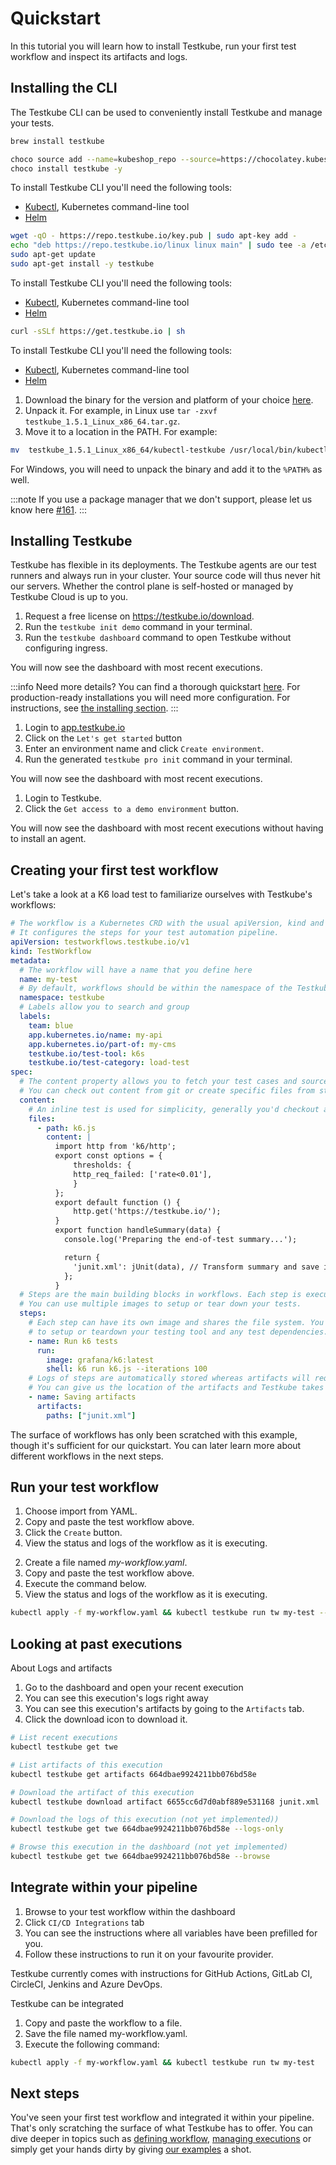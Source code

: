 
# Quickstart

In this tutorial you will learn how to install Testkube, run your first test workflow and inspect its artifacts and logs.

## Installing the CLI

The Testkube CLI can be used to conveniently install Testkube and manage your tests.

<Tabs groupId="dashboard-cli">
<TabItem value="macos" label="MacOS" default>

```sh
brew install testkube
```

</TabItem>

<TabItem value="windows" label="Windows">

```sh
choco source add --name=kubeshop_repo --source=https://chocolatey.kubeshop.io/chocolatey
choco install testkube -y
```

</TabItem>

<TabItem value="ubuntu" label="Ubuntu">

To install Testkube CLI you'll need the following tools:

- [Kubectl](https://kubernetes.io/docs/tasks/tools/), Kubernetes command-line tool
- [Helm](https://helm.sh/)

```sh
wget -qO - https://repo.testkube.io/key.pub | sudo apt-key add -
echo "deb https://repo.testkube.io/linux linux main" | sudo tee -a /etc/apt/sources.list
sudo apt-get update
sudo apt-get install -y testkube
```

</TabItem>

<TabItem value="script" label="Script">

To install Testkube CLI you'll need the following tools:

- [Kubectl](https://kubernetes.io/docs/tasks/tools/), Kubernetes command-line tool
- [Helm](https://helm.sh/)

```bash
curl -sSLf https://get.testkube.io | sh
```

</TabItem>

<TabItem value="manual" label="Manual Download">

To install Testkube CLI you\'ll need the following tools:

- [Kubectl](https://kubernetes.io/docs/tasks/tools/), Kubernetes command-line tool
- [Helm](https://helm.sh/)

1. Download the binary for the version and platform of your choice [here](https://github.com/kubeshop/testkube/releases).
2. Unpack it. For example, in Linux use `tar -zxvf testkube_1.5.1_Linux_x86_64.tar.gz`.
3. Move it to a location in the PATH. For example:

```sh
mv  testkube_1.5.1_Linux_x86_64/kubectl-testkube /usr/local/bin/kubectl-testkube
```

For Windows, you will need to unpack the binary and add it to the `%PATH%` as well.

:::note
If you use a package manager that we don\'t support, please let us know here [#161](https://github.com/kubeshop/testkube/issues/161).
:::

</TabItem>
</Tabs>

## Installing Testkube

Testkube has flexible in its deployments.
The Testkube agents are our test runners and always run in your cluster.
Your source code will thus never hit our servers.
Whether the control plane is self-hosted or managed by Testkube Cloud is up to you.

<Tabs groupId="tutorial-install-cli">
<TabItem value="on-prem" label="On-Prem" default>

1. Request a free license on https://testkube.io/download.
2. Run the `testkube init demo` command in your terminal.
3. Run the `testkube dashboard` command to open Testkube without configuring ingress.

You will now see the dashboard with most recent executions.

:::info
Need more details? You can find a thorough quickstart [here][testkube-quickstart]. For production-ready installations you will need more configuration. For instructions, see [the installing section][testkube-installing].
:::

</TabItem>

<TabItem value="cloud" label="Cloud">

1. Login to [app.testkube.io](https://app.testkube.io)
2. Click on the `Let's get started` button
3. Enter an environment name and click `Create environment`.
4. Run the generated `testkube pro init` command in your terminal.

You will now see the dashboard with most recent executions.

</TabItem>

<TabItem value="demo" label="Demo without Install">

1. Login to Testkube.
2. Click the `Get access to a demo environment` button.

You will now see the dashboard with most recent executions without having to install an agent.

</TabItem>
</Tabs>

## Creating your first test workflow

Let's take a look at a K6 load test to familiarize ourselves with Testkube's workflows:

```yaml
# The workflow is a Kubernetes CRD with the usual apiVersion, kind and metadata
# It configures the steps for your test automation pipeline.
apiVersion: testworkflows.testkube.io/v1
kind: TestWorkflow
metadata:
  # The workflow will have a name that you define here
  name: my-test
  # By default, workflows should be within the namespace of the Testkube agent
  namespace: testkube
  # Labels allow you to search and group
  labels:
    team: blue
    app.kubernetes.io/name: my-api
    app.kubernetes.io/part-of: my-cms
    testkube.io/test-tool: k6s
    testkube.io/test-category: load-test
spec:
  # The content property allows you to fetch your test cases and source code.
  # You can check out content from git or create specific files from strings.
  content:
    # An inline test is used for simplicity, generally you'd checkout a git repository.
    files:
      - path: k6.js
        content: |
          import http from 'k6/http';
          export const options = {
              thresholds: {
              http_req_failed: ['rate<0.01'],
              }
          };
          export default function () {
              http.get('https://testkube.io/');
          }
          export function handleSummary(data) {
            console.log('Preparing the end-of-test summary...');

            return {
              'junit.xml': jUnit(data), // Transform summary and save it as a JUnit XML...
            };
          }
  # Steps are the main building blocks in workflows. Each step is executed in specific order.
  # You can use multiple images to setup or tear down your tests.
  steps:
    # Each step can have its own image and shares the file system. You can use steps
    # to setup or teardown your testing tool and any test dependencies.
    - name: Run k6 tests
      run:
        image: grafana/k6:latest
        shell: k6 run k6.js --iterations 100
    # Logs of steps are automatically stored whereas artifacts will require an explicit step.
    # You can give us the location of the artifacts and Testkube takes care of the rest.
    - name: Saving artifacts
      artifacts:
        paths: ["junit.xml"]
```

The surface of workflows has only been scratched with this example,
though it's sufficient for our quickstart. You can later learn more about
different workflows in the next steps.

## Run your test workflow

<Tabs groupId="tutorial-run-test">

<TabItem value="dashboard" label="Using the Dashboard">

1. Choose import from YAML.
2. Copy and paste the test workflow above.
3. Click the `Create` button.
4. View the status and logs of the workflow as it is executing.

</TabItem>

<TabItem value="cli" label="Using the CLI">

2. Create a file named _my-workflow.yaml_.
1. Copy and paste the test workflow above.
1. Execute the command below.
1. View the status and logs of the workflow as it is executing.

```bash
kubectl apply -f my-workflow.yaml && kubectl testkube run tw my-test --watch
```

</TabItem>
</Tabs>

## Looking at past executions

About Logs and artifacts

<Tabs groupId="tutorial-past">
<TabItem value="dashboard" label="Dashboard" default>

1. Go to the dashboard and open your recent execution
2. You can see this execution's logs right away
3. You can see this execution's artifacts by going to the `Artifacts` tab.
4. Click the download icon to download it.

</TabItem>

<TabItem value="cli" label="CLI">

```bash
# List recent executions
kubectl testkube get twe

# List artifacts of this execution
kubectl testkube get artifacts 664dbae9924211bb076bd58e

# Download the artifact of this execution
kubectl testkube download artifact 6655cc6d7d0abf889e531168 junit.xml .

# Download the logs of this execution (not yet implemented))
kubectl testkube get twe 664dbae9924211bb076bd58e --logs-only

# Browse this execution in the dashboard (not yet implemented)
kubectl testkube get twe 664dbae9924211bb076bd58e --browse
```

</TabItem>
</Tabs>

## Integrate within your pipeline

<Tabs groupId="tutorial-run-test">
<TabItem value="dashboard" label="Dashboard">

1. Browse to your test workflow within the dashboard
2. Click `CI/CD Integrations` tab
3. You can see the instructions where all variables have been prefilled for you.
4. Follow these instructions to run it on your favourite provider.

Testkube currently comes with instructions for GitHub Actions, GitLab CI, CircleCI, Jenkins and Azure DevOps.

</TabItem>

<TabItem value="other" label="">

Testkube can be integrated

1. Copy and paste the workflow to a file.
2. Save the file named my-workflow.yaml.
3. Execute the following command:

```bash
kubectl apply -f my-workflow.yaml && kubectl testkube run tw my-test
```

</TabItem>
</Tabs>

## Next steps

You've seen your first test workflow and integrated it within your pipeline.
That's only scratching the surface of what Testkube has to offer.
You can dive deeper in topics such as [defining workflow][upnext-workflows], [managing executions][upnext-executions] or simply get your hands dirty by giving [our examples][upnext-examples] a shot.

[upnext-workflows]: http://www.example.com
[upnext-executions]: http://www.example.com
[upnext-insights]: http://www.example.com
[upnext-examples]: http://www.example.com
[troubleshoot-agent]: http://www.example.com
[testkube-quickstart]: http://www.example.com
[testkube-installing]: http://www.example.com

